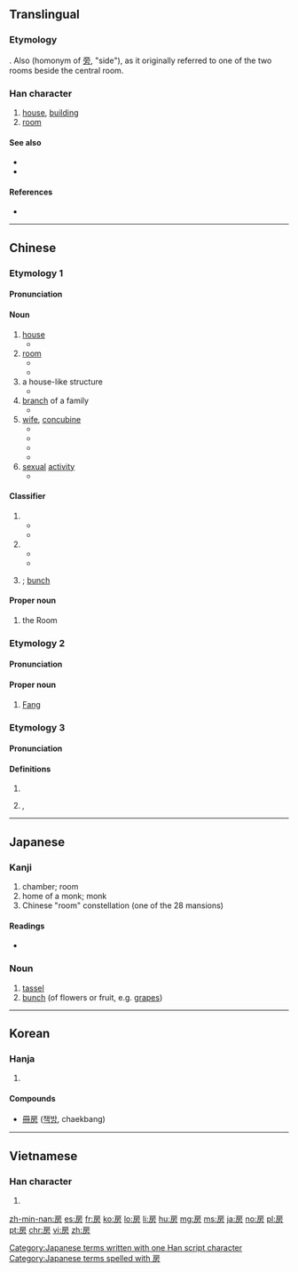 ==Translingual==

===Etymology===
{{Han compound|戶|方|c1=s|c2=p|t1=door|ls=psc}}. Also {{Han compound|戶|方|t1=door|ls=ic}} (homonym of [[旁]], "side"), as it originally referred to one of the two rooms beside the central room.

===Han character===
{{Han char|rn=63|rad=戶|as=04|sn=8|four=30227|canj=HSYHS,ISYHS|ids=⿸戶方, ⿸户方, ⿸戸方}}

# [[house]], [[building]]
# [[room]]

====See also====
* {{l|mul|屋}}
* {{l|mul|室}}

====References====
* {{Han ref|kx=0415.150|dkj=11714|dj=0759.160|hdz=32260.040|uh=623F|ud=25151|bh=A9D0|bd=43472}}

----

==Chinese==
{{zh-forms}}

===Etymology 1===

====Pronunciation====
{{zh-pron
|m=fáng
|c=fong4,fong4-2
|h=pfs=fòng
|mn=pâng/pông
|mn_note=pâng - vernacular; pông - literary
|mc=1
|oc=1,2
|cat=n,pn,cls
}}

====Noun====
{{zh-noun|mw={{zh-l|間/间}}}}

# [[house]]
#* {{zh-usex|我 一.個.人 在 房 裡|I'm alone in the '''house'''.}}
# [[room]]
#* {{zh-usex|我 可以 把 提包 撂 在 你 房 裡 嗎？|Can I dump my bags in your '''room'''?}}
#* {{zh-usex|我 已經 把 這 間 房 分 給 你 了。|I have allocated this '''room''' to you.}}
# a house-like structure
#* {{zh-usex|心房|heart (as a house of emotions); cardiac '''atrium'''}}
# [[branch]] of a family
#* {{zh-usex|二房|second son and his family}}
# [[wife]], [[concubine]]
#* {{zh-usex|妻房|wife}}
#* {{zh-usex|二房|concubine}}
#* {{zh-usex|偏房|concubine}}
#* {{zh-usex|收房|to take as '''concubine'''}}
# [[sexual]] [[activity]]
#* {{zh-usex|行房|to [[go to bed with]]}}

====Classifier====
{{zh-cls}}

# {{non-gloss definition|Classifier for relatives.}}
#* {{zh-usex|三 房 親戚{qi}|three relatives}}
#* {{zh-usex|四 房 兄弟|four brothers}}
# {{non-gloss definition|Classifier for wives, concubines or daughters-in-law.}}
#* {{zh-usex|娶 一 房 側室|to take a concubine}}
#* {{zh-usex|兩 房 媳婦|two daughters-in-law}}
# {{non-gloss definition|Classifier for fruits}}; [[bunch]]

====Proper noun====
{{zh-proper noun}}

# {{label|zh|astronomy}} the Room {{gloss|a Chinese constellation, 4th of the [[w:Twenty-Eight_Mansions|Twenty-Eight Mansions]] {{l|zh|二十八宿}} and part of the Azure Dragon {{zh-l|青龍}}}}

===Etymology 2===

====Pronunciation====
{{zh-pron
|m=Fáng
|c=fong4
|h=pfs=Pióng
|mn=Pâng
|mc=1
|oc=1,2
|cat=pn
}}

====Proper noun====
{{zh-proper noun}}

# {{surname|lang=zh}} [[Fang]]

===Etymology 3===

====Pronunciation====
{{zh-pron
|m=fáng,páng
|c=pong4
|h=pfs=
|mn=
|mc=2
|oc=n,1
|cat=
}}

====Definitions====

# {{only used in|阿房宮|lang=zh}}
# {{only used in|房皇|lang=zh}}'', ''{{alternative form of|彷徨|lang=zh|nocap=1}}
----

==Japanese==

===Kanji===
{{ja-kanji|grade=7|rs=戶04}}

# chamber; room
# home of a monk; monk
# Chinese "room" constellation (one of the 28 mansions)

====Readings====
* {{ja-readings|on=[[ぼう]] (bō), [[ほう]] (hō)|kun=[[ふさ]] (fusa), [[へや]] (heya)}}

===Noun===
{{ja-noun|k|hira=ふさ|rom=fusa}}

# [[tassel]]
# [[bunch]] (of flowers or fruit, e.g. [[grape]]s)

[[Category:Japanese terms written with one Han script character]]
[[Category:Japanese terms spelled with 房]]

----

==Korean==

===Hanja===
{{ko-hanja|hangeul=방|eumhun=방|rv=bang|mr=pang|y=pang}}

# {{defn|lang=ko|sort=戶04}}

====Compounds====
* [[冊房]] ([[책방]], chaekbang)

----

==Vietnamese==

===Han character===
{{vi-hantu|[[phòng]], [[buồng]]|rs=戶04}}

# {{defn|lang=vi|sort=戶04}}

[[zh-min-nan:房]]
[[es:房]]
[[fr:房]]
[[ko:房]]
[[lo:房]]
[[li:房]]
[[hu:房]]
[[mg:房]]
[[ms:房]]
[[ja:房]]
[[no:房]]
[[pl:房]]
[[pt:房]]
[[chr:房]]
[[vi:房]]
[[zh:房]]